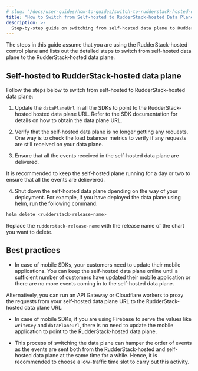 ```yaml
---
# slug: "/docs/user-guides/how-to-guides/switch-to-rudderstack-hosted-data-plane"
title: "How to Switch from Self-hosted to RudderStack-hosted Data Plane"
description: >-
  Step-by-step guide on switching from self-hosted data plane to RudderStack-hosted data plane.
---
```


The steps in this guide assume that you are using the RudderStack-hosted control plane and lists out the detailed steps to switch from self-hosted data plane to the RudderStack-hosted data plane.

## Self-hosted to RudderStack-hosted data plane 

Follow the steps below to switch from self-hosted to RudderStack-hosted data plane:

1. Update the `dataPlaneUrl` in all the SDKs to point to the RudderStack-hosted hosted data plane URL. Refer to the <Link to="/sources/sdks/">SDK documentation</Link> for details on how to obtain the data plane URL.

2. Verify that the self-hosted data plane is no longer getting any requests. One way is to check the load balancer metrics to verify if any requests are still received on your data plane.

3. Ensure that all the events received in the self-hosted data plane are delivered. 

<div class="infoBlock">
It is recommended to keep the self-hosted plane running for a day or two to ensure that all the events are delievered.
</div>

4. Shut down the self-hosted data plane dpending on the way of your deployment. For example, if you have deployed the data plane using helm, run the following command:

```BASH
helm delete <rudderstack-release-name>
```

<div class="infoBlock">
Replace the <code class="inline-code">rudderstack-release-name</code> with the release name of the chart you want to delete.
</div>

## Best practices

* In case of mobile SDKs, your customers need to update their mobile applications. You can keep the self-hosted data plane online until a sufficient number of customers have updated their mobile application or there are no more events coming in to the self-hosted data plane.

Alternatively, you can run an API Gateway or Cloudflare workers to proxy the requests from your self-hosted data plane URL to the RudderStack-hosted data plane URL.

* In case of mobile SDKs, if you are using Firebase to serve the values like `writeKey` and `dataPlaneUrl`, there is no need to update the mobile application to point to the RudderStack-hosted data plane.

* This process of switching the data plane can hamper the order of events as the events are sent both from the RudderStack-hosted and self-hosted data plane at the same time for a while. Hence, it is recommended to choose a low-traffic time slot to carry out this activity.
